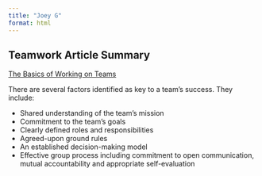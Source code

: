 ```yaml
---
title: "Joey G"
format: html
---
```


## Teamwork Article Summary 

[The Basics of Working on Teams](https://hr.mit.edu/learning-topics/teams/articles/basics)

There are several factors identified as key to a team's success. They include:

- Shared understanding of the team's mission
- Commitment to the team's goals
- Clearly defined roles and responsibilities
- Agreed-upon ground rules
- An established decision-making model
- Effective group process including commitment to open communication, mutual accountability and appropriate self-evaluation

